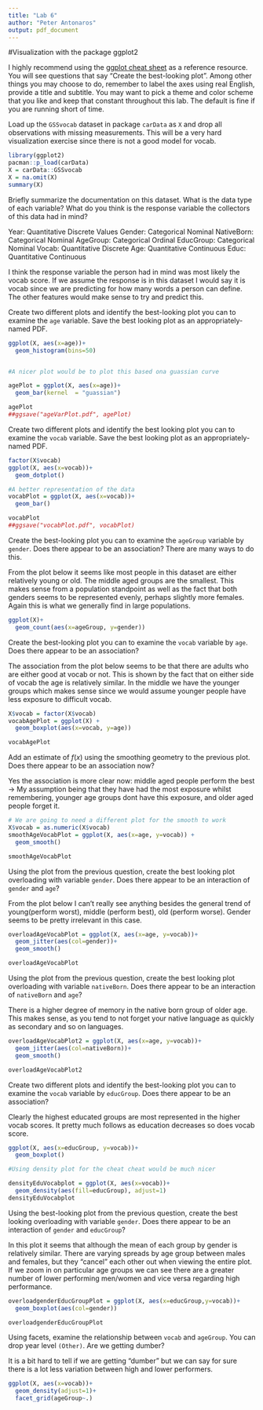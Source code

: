 ```yaml
---
title: "Lab 6"
author: "Peter Antonaros"
output: pdf_document
---
```


#Visualization with the package ggplot2

I highly recommend using the [ggplot cheat sheet](https://rstudio.com/wp-content/uploads/2015/03/ggplot2-cheatsheet.pdf) as a reference resource. You will see questions that say "Create the best-looking plot". Among other things you may choose to do, remember to label the axes using real English, provide a title and subtitle. You may want to pick a theme and color scheme that you like and keep that constant throughout this lab. The default is fine if you are running short of time.

Load up the `GSSvocab` dataset in package `carData` as `X` and drop all observations with missing measurements. This will be a very hard visualization exercise since there is not a good model for vocab.

```r
library(ggplot2)
pacman::p_load(carData)
X = carData::GSSvocab
X = na.omit(X)
summary(X)
```

Briefly summarize the documentation on this dataset. What is the data type of each variable? What do you think is the response variable the collectors of this data had in mind?

Year: Quantitative Discrete Values
Gender: Categorical Nominal 
NativeBorn: Categorical Nominal
AgeGroup: Categorical Ordinal 
EducGroup: Categorical Nominal
Vocab: Quantitative Discrete 
Age: Quantitative Continuous 
Educ: Quantitative Continuous

I think the response variable the person had in mind was most likely the vocab score. If we assume the response is in this dataset I would say it is vocab since we are predicting for how many words a person can define. The other features would make sense to try and predict this.

Create two different plots and identify the best-looking plot you can to examine the `age` variable. Save the best looking plot as an appropriately-named PDF.

```r
ggplot(X, aes(x=age))+
  geom_histogram(bins=50)


#A nicer plot would be to plot this based ona guassian curve

agePlot = ggplot(X, aes(x=age))+
  geom_bar(kernel  = "guassian")

agePlot
##ggsave("ageVarPlot.pdf", agePlot)

```

Create two different plots and identify the best looking plot you can to examine the `vocab` variable. Save the best looking plot as an appropriately-named PDF.

```r
factor(X$vocab)
ggplot(X, aes(x=vocab))+
  geom_dotplot()

#A better representation of the data
vocabPlot = ggplot(X, aes(x=vocab))+
  geom_bar()

vocabPlot
##ggsave("vocabPlot.pdf", vocabPlot)

```

Create the best-looking plot you can to examine the `ageGroup` variable by `gender`. Does there appear to be an association? There are many ways to do this.

From the plot below it seems like most people in this dataset are either relatively young or old. The middle aged groups are the smallest. This makes sense from a population standpoint as well as the fact that both genders seems to be represented evenly, perhaps slightly more females. Again this is what we generally find in large populations.

```r
ggplot(X)+
  geom_count(aes(x=ageGroup, y=gender))
```

Create the best-looking plot you can to examine the `vocab` variable by `age`. Does there appear to be an association?

The association from the plot below seems to be that there are adults who are either good at vocab or not. This is shown by the fact that on either side of vocab the age is relatively similar. In the middle we have the younger groups which makes sense since we would assume younger people have less exposure to difficult vocab.

```r
X$vocab = factor(X$vocab)
vocabAgePlot = ggplot(X) +
  geom_boxplot(aes(x=vocab, y=age))

vocabAgePlot
```

Add an estimate of $f(x)$ using the smoothing geometry to the previous plot. Does there appear to be an association now?

Yes the association is more clear now: middle aged people perform the best -> My assumption being that they have had the most exposure whilst remembering, younger age groups dont have this exposure, and older aged people forget it.

```r
# We are going to need a different plot for the smooth to work
X$vocab = as.numeric(X$vocab)
smoothAgeVocabPlot = ggplot(X, aes(x=age, y=vocab)) +
  geom_smooth()

smoothAgeVocabPlot
```

Using the plot from the previous question, create the best looking plot overloading with variable `gender`. Does there appear to be an interaction of `gender` and `age`?

From the plot below I can't really see anything besides the general trend of young(perform worst), middle (perform best), old (perform worse). Gender seems to be pretty irrelevant in this case.

```r
overloadAgeVocabPlot = ggplot(X, aes(x=age, y=vocab))+
  geom_jitter(aes(col=gender))+
  geom_smooth()

overloadAgeVocabPlot
```


Using the plot from the previous question, create the best looking plot overloading with variable `nativeBorn`. Does there appear to be an interaction of `nativeBorn` and `age`?

There is a higher degree of memory in the native born group of older age. This makes sense, as you tend to not forget your native language as quickly as secondary and so on languages.

```r
overloadAgeVocabPlot2 = ggplot(X, aes(x=age, y=vocab))+
  geom_jitter(aes(col=nativeBorn))+
  geom_smooth()

overloadAgeVocabPlot2
```

Create two different plots and identify the best-looking plot you can to examine the `vocab` variable by `educGroup`. Does there appear to be an association?

Clearly the highest educated groups are most represented in the higher vocab scores. It pretty much follows as education decreases so does vocab score.

```r
ggplot(X, aes(x=educGroup, y=vocab))+
  geom_boxplot()

#Using density plot for the cheat cheat would be much nicer

densityEduVocabplot = ggplot(X, aes(x=vocab))+
  geom_density(aes(fill=educGroup), adjust=1)
densityEduVocabplot
```

Using the best-looking plot from the previous question, create the best looking overloading with variable `gender`. Does there appear to be an interaction of `gender` and `educGroup`?

In this plot it seems that although the mean of each group by gender is relatively similar. There are varying spreads by age group between males and females, but they "cancel" each other out when viewing the entire plot. If we zoom in on particular age groups we can see there are a greater number of lower performing men/women and vice versa regarding high performance.

```r
overloadgenderEducGroupPlot = ggplot(X, aes(x=educGroup,y=vocab))+
  geom_boxplot(aes(col=gender))

overloadgenderEducGroupPlot
```

Using facets, examine the relationship between `vocab` and `ageGroup`. You can drop year level `(Other)`. Are we getting dumber?

It is a bit hard to tell if we are getting "dumber" but we can say for sure there is a lot less variation between high and lower performers.

```r
ggplot(X, aes(x=vocab))+
  geom_density(adjust=1)+
  facet_grid(ageGroup~.)
```
